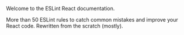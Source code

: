 
<ESLintReactCard />

Welcome to the ESLint React documentation.

More than 50 ESLint rules to catch common mistakes and improve your React code. Rewritten from the scratch (mostly).
